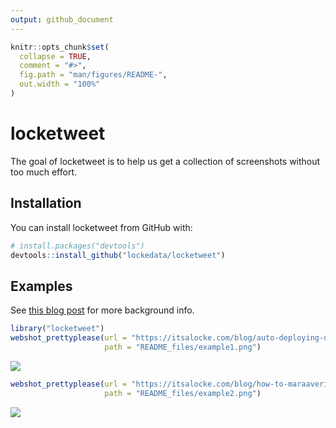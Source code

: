 ```yaml
---
output: github_document
---
```


<!-- README.md is generated from README.Rmd. Please edit that file -->

```r
knitr::opts_chunk$set(
  collapse = TRUE,
  comment = "#>",
  fig.path = "man/figures/README-",
  out.width = "100%"
)
```
# locketweet

The goal of locketweet is to help us get a collection of screenshots without too much effort.

## Installation

You can install locketweet from GitHub with:

```r
# install.packages("devtools")
devtools::install_github("lockedata/locketweet")
```

## Examples

See [this blog post](https://itsalocke.com/blog/how-to-maraaverickfy-a-blog-post-without-even-reading-it/) for more background info.


```r
library("locketweet")
webshot_prettyplease(url = "https://itsalocke.com/blog/auto-deploying-documentation-better-change-tracking-of-artefacts/",
                     path = "README_files/example1.png")
```
![](README_files/example1.png)
```r
webshot_prettyplease(url = "https://itsalocke.com/blog/how-to-maraaverickfy-a-blog-post-without-even-reading-it/",
                     path = "README_files/example2.png")
```

![](README_files/example2.png)
